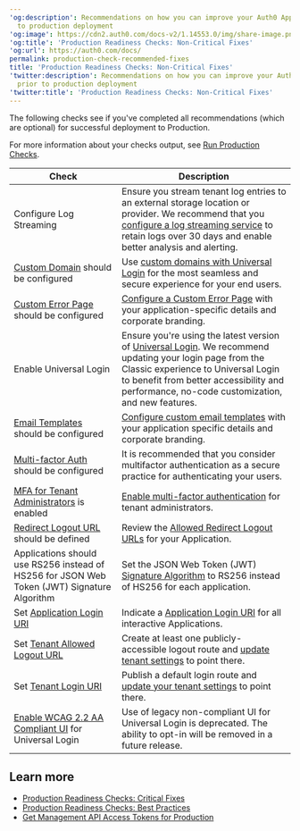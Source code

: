 ---
'og:description': Recommendations on how you can improve your Auth0 Application prior
  to production deployment
'og:image': https://cdn2.auth0.com/docs-v2/1.14553.0/img/share-image.png
'og:title': 'Production Readiness Checks: Non-Critical Fixes'
'og:url': https://auth0.com/docs/
permalink: production-check-recommended-fixes
title: 'Production Readiness Checks: Non-Critical Fixes'
'twitter:description': Recommendations on how you can improve your Auth0 Application
  prior to production deployment
'twitter:title': 'Production Readiness Checks: Non-Critical Fixes'
---
The following checks see if you've completed all recommendations (which are optional) for successful deployment to Production.

For more information about your checks output, see [Run Production Checks](/docs/deploy-monitor/pre-deployment-checks/how-to-run-production-checks).

<table class="table"><thead>
<tr>
<th>Check</th>
<th>Description</th>
</tr>
</thead>
<tbody>
<tr>
<td>Configure Log Streaming</td>
<td>Ensure you stream tenant log entries to an external storage location or provider. We recommend that you <a href="/docs/customize/log-streams">configure a log streaming service</a> to retain logs over 30 days and enable better analysis and alerting.</td>
</tr>
<tr>
<td><a href="/docs/customize/custom-domains">Custom Domain</a> should be configured</td>
<td>Use <a href="https://manage.auth0.com/#/tenant/custom_domains">custom domains with Universal Login</a> for the most seamless and secure experience for your end users.</td>
</tr>
<tr>
<td><a href="/docs/customize/login-pages/custom-error-pages">Custom Error Page</a> should be configured</td>
<td><a href="https://manage.auth0.com/#/account">Configure a Custom Error Page</a> with your application-specific details and corporate branding.</td>
</tr>
<tr>
<td>Enable Universal Login</td>
<td>Ensure you're using the latest version of <a href="/docs/authenticate/login/auth0-universal-login/universal-login-vs-classic-login">Universal Login</a>. We recommend updating your login page from the Classic experience to Universal Login to benefit from better accessibility and performance, no-code customization, and new features.</td>
</tr>
<tr>
<td><a href="/docs/customize/email/manage-email-flow">Email Templates</a> should be configured</td>
<td><a href="https://manage.auth0.com/#/emails">Configure custom email templates</a> with your application specific details and corporate branding.</td>
</tr>
<tr>
<td><a href="/docs/secure/multi-factor-authentication">Multi-factor Auth</a> should be configured</td>
<td>It is recommended that you consider multifactor authentication as a secure practice for authenticating your users.</td>
</tr>
<tr>
<td><a href="/docs/get-started/manage-dashboard-access">MFA for Tenant Administrators</a> is enabled</td>
<td><a href="https://manage.auth0.com/#/account/admins">Enable multi-factor authentication</a> for tenant administrators.</td>
</tr>
<tr>
<td><a href="/docs/authenticate/login/logout#set-the-allowed-logout-urls-at-the-account-level">Redirect Logout URL</a> should be defined</td>
<td>Review the <a href="https://manage.auth0.com/#/account/advanced">Allowed Redirect Logout URLs</a> for your Application.</td>
</tr>
<tr>
<td>Applications should use RS256 instead of HS256 for JSON Web Token (JWT) Signature Algorithm</td>
<td>Set the JSON Web Token (JWT) <a href="/docs/get-started/apis#signing-algorithms">Signature Algorithm</a> to RS256 instead of HS256 for each application.</td>
</tr>
<tr>
<td>Set <a href="/docs/get-started/applications/application-settings#application-uris">Application Login URI</a></td>
<td>Indicate a <a href="/docs/get-started/applications/application-settings#application-uris">Application Login URI</a> for all interactive Applications.</td>
</tr>
<tr>
<td>Set <a href="/docs/get-started/applications/application-settings#application-uris">Tenant Allowed Logout URL</a></td>
<td>Create at least one publicly-accessible logout route and <a href="/docs/get-started/applications/application-settings#application-uris">update tenant settings</a> to point there.</td>
</tr>
<tr>
<td>Set <a href="/docs/get-started/tenant-settings#login-and-logout">Tenant Login URI</a></td>
<td>Publish a default login route and <a href="/docs/get-started/tenant-settings#login-and-logout">update your tenant settings</a> to point there.</td>
</tr>
<tr>
<td><a href="/docs/authenticate/login/auth0-universal-login#accessibility">Enable WCAG 2.2 AA Compliant UI</a> for Universal Login</td>
<td>Use of legacy non-compliant UI for Universal Login is deprecated. The ability to opt-in will be removed in a future release.</td>
</tr>
</tbody>
</table>

## Learn more

* [Production Readiness Checks: Critical Fixes](/docs/deploy-monitor/pre-deployment-checks/production-check-required-fixes)
* [Production Readiness Checks: Best Practices](/docs/deploy-monitor/pre-deployment-checks/production-checks-best-practices)
* [Get Management API Access Tokens for Production](/docs/secure/tokens/access-tokens/management-api-access-tokens/get-management-api-access-tokens-for-production)